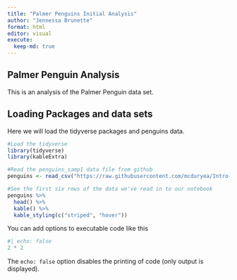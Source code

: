 ```yaml
---
title: "Palmer Penguins Initial Analysis"
author: "Jennessa Brunette"
format: html
editor: visual
execute: 
  keep-md: true
---
```


## Palmer Penguin Analysis

This is an analysis of the Palmer Penguin data set.

## Loading Packages and data sets

Here we will load the tidyverse packages and penguins data.

```r
#Load the tidyverse
library(tidyverse)
library(kableExtra)

#Read the penguins_samp1 data file from github
penguins <- read_csv("https://raw.githubusercontent.com/mcduryea/Intro-to-Bioinformatics/main/data/penguins_samp1.csv")

#See the first six rows of the data we've read in to our notebook
penguins %>% 
  head() %>%
  kable() %>%
  kable_styling(c("striped", "hover"))
```

You can add options to executable code like this

```r
#| echo: false
2 * 2
```

The `echo: false` option disables the printing of code (only output is displayed).
